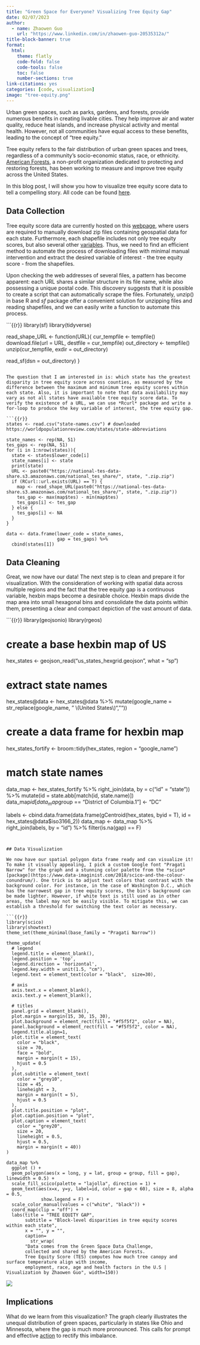 ```yaml
---
title: "Green Space for Everyone? Visualizing Tree Equity Gap"
date: 02/07/2023
author:
  - name: Zhaowen Guo
    url: "https://www.linkedin.com/in/zhaowen-guo-20535312a/"
title-block-banner: true
format:
  html:
    theme: flatly
    code-fold: false
    code-tools: false
    toc: false
    number-sections: true
link-citations: yes
categories: [code, visualization]
image: "tree-equity.png"
---
```


Urban green spaces, such as parks, gardens, and forests, provide numerous benefits in creating livable cities. They help improve air and water quality, reduce heat islands, and increase physical activity and mental health. However, not all communities have equal access to these benefits, leading to the concept of "tree equity."

Tree equity refers to the fair distribution of urban green spaces and trees, regardless of a community's socio-economic status, race, or ethnicity. [American Forests](https://www.americanforests.org/), a non-profit organization dedicated to protecting and restoring forests, has been working to measure and improve tree equity across the United States. 

In this blog post, I will show you how to visualize tree equity score data to tell a compelling story. All code can be found [here](tree-equity.R).

## Data Collection

Tree equity score data are currently hosted on this [webpage](https://treeequityscore.org/data/), where users are required to manually download zip files containing geospatial data for each state. Furthermore, each shapefile includes not only tree equity scores, but also several other [variables](https://treeequityscore.org/datasources/). Thus, we need to find an efficient method to automate the process of downloading files with minimal manual intervention and extract the desired variable of interest - the tree equity score - from the shapefiles. 

Upon checking the web addresses of several files, a pattern has become apparent: each URL shares a similar structure in its file name, while also possessing a unique postal code. This discovery suggests that it is possible to create a script that can automatically scrape the files. Fortunately, unzip() in base R and *sf* package offer a convenient solution for unzipping files and reading shapefiles, and we can easily write a function to automate this process. 

```{{r}}
library(sf)
library(tidyverse)

read_shape_URL <- function(URL){
  cur_tempfile <- tempfile()
  download.file(url = URL, destfile = cur_tempfile)
  out_directory <- tempfile()
  unzip(cur_tempfile, exdir = out_directory)
  
  read_sf(dsn = out_directory)
}
```

The question that I am interested in is: which state has the greatest disparity in tree equity score across counties, as measured by the difference between the maximum and minimum tree equity scores within each state. Also, it is important to note that data availability may vary as not all states have available tree equity score data. To verify the existence of a URL, we can use *Rcurl* package and write a for-loop to produce the key variable of interest, the tree equity gap. 

```{{r}}
states <- read.csv("state-names.csv") # downloaded https://worldpopulationreview.com/states/state-abbreviations

state_names <- rep(NA, 51)
tes_gaps <- rep(NA, 51)
for (i in 1:nrow(states)){
  state <- states$lower_code[i]
  state_names[i] <- state
  print(state)
  URL <- paste0("https://national-tes-data-share.s3.amazonaws.com/national_tes_share/", state, ".zip.zip")
  if (RCurl::url.exists(URL) == T) {
    map <- read_shape_URL(paste0("https://national-tes-data-share.s3.amazonaws.com/national_tes_share/", state, ".zip.zip"))
    tes_gap <- max(map$tes) - min(map$tes)
    tes_gaps[i] <- tes_gap
  } else {
    tes_gaps[i] <- NA
  }
}

data <- data.frame(lower_code = state_names,
                   gap = tes_gaps) %>%
  cbind(states[1])
```


## Data Cleaning

Great, we now have our data! The next step is to clean and prepare it for visualization. With the consideration of working with spatial data across multiple regions and the fact that the tree equity gap is a continuous variable, hexbin maps become a desirable choice. Hexbin maps divide the map area into small hexagonal bins and consolidate the data points within them, presenting a clear and compact depiction of the vast amount of data.

```{{r}}
library(geojsonio)
library(rgeos)

# create a base hexbin map of US
hex_states <- geojson_read("us_states_hexgrid.geojson", what = "sp") 

# extract state names
hex_states@data <- hex_states@data %>%
  mutate(google_name = str_replace(google_name, " \\(United States\\)", ""))

# create a data frame for hexbin map
hex_states_fortify <- broom::tidy(hex_states, region = "google_name")

# match state names
data_map <- hex_states_fortify %>%
  right_join(data, by = c("id" = "state")) %>%
  mutate(id = state.abb[match(id, state.name)])
data_map$id[data_map$group == "District of Columbia.1"] <- "DC"

labels <- cbind.data.frame(data.frame(gCentroid(hex_states, byid = T),
                                      id = hex_states@data$iso3166_2))
data_map <- data_map %>%
  right_join(labels, by = "id") %>%
  filter(is.na(gap) == F)
```


## Data Visualization 

We now have our spatial polygon data frame ready and can visualize it! To make it visually appealing, I pick a custom Google font "Pragati Narrow" for the graph and a stunning color palette from the *scico* [package](https://www.data-imaginist.com/2018/scico-and-the-colour-conundrum/). One trick is to adjust text colors that contrast with the background color. For instance, in the case of Washington D.C., which has the narrowest gap in tree equity scores, the bin's background can be made lighter. However, if white text is still used as in other areas, the label may not be easily visible. To mitigate this, we can establish a threshold for switching the text color as necessary. 

```{{r}}
library(scico)
library(showtext)
theme_set(theme_minimal(base_family = "Pragati Narrow"))

theme_update(
  # legend
  legend.title = element_blank(),
  legend.position = 'top',
  legend.direction = 'horizontal',
  legend.key.width = unit(1.5, "cm"),
  legend.text = element_text(color = "black",  size=30),
  
  # axis
  axis.text.x = element_blank(),
  axis.text.y = element_blank(),
  
  # titles
  panel.grid = element_blank(),
  plot.margin = margin(15, 30, 15, 30),
  plot.background = element_rect(fill = "#f5f5f2", color = NA), 
  panel.background = element_rect(fill = "#f5f5f2", color = NA), 
  legend.title.align=1,
  plot.title = element_text(
    color = "black", 
    size = 70, 
    face = "bold",
    margin = margin(t = 15),
    hjust = 0.5
  ),
  plot.subtitle = element_text(
    color = "grey10", 
    size = 45,
    lineheight = 3,
    margin = margin(t = 5),
    hjust = 0.5
  ),
  plot.title.position = "plot",
  plot.caption.position = "plot",
  plot.caption = element_text(
    color = "grey20", 
    size = 20,
    lineheight = 0.5, 
    hjust = 0.5,
    margin = margin(t = 40))
)

data_map %>% 
  ggplot () +
  geom_polygon(aes(x = long, y = lat, group = group, fill = gap), linewidth = 0.5) +
  scale_fill_scico(palette = "lajolla", direction = 1) + 
  geom_text(aes(x=x, y=y, label=id, color = gap < 60), size = 8, alpha = 0.5, 
             show.legend = F) +
  scale_color_manual(values = c("white", "black")) +
  coord_map(clip = "off") +
  labs(title = "TREE EQUITY GAP",
       subtitle = "Block-level disparities in tree equity scores within each state",
       x = "", y = "",
       caption= 
         str_wrap(
       "Data comes from the Green Space Data Challenge, 
       collected and shared by the American Forests. 
       Tree Equity Score (TES) computes how much tree canopy and surface temperature align with income, 
       employment, race, age and health factors in the U.S | Visualization by Zhaowen Guo", width=150))
```

![](tree-equity.png)


## Implications

What do we learn from this visualization? The graph clearly illustrates the unequal distribution of green spaces, particularly in states like Ohio and Minnesota, where the gap is much more pronounced. This calls for prompt and effective [action](https://www.diversitydatakids.org/research-library/impact-story/increasing-tree-equity-akron-ohio) to rectify this imbalance.


